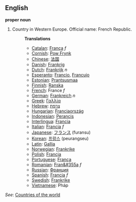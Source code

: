 ==English==

'''proper noun'''

# Country in Western Europe. Official name: French Republic.
#:'''Translations'''
#:*[[Catalan]]: [[França]] ''f''
#:*[[Cornish]]: [[Pow Frynk]]
#:*[[Chinese]]: [[法国]]
#:*[[Danish]]: [[Frankrig]]
#:*[[Dutch]]: [[Frankrijk]] ''n''
#:*[[Esperanto]]: [[Francio]], [[Francujo]]
#:*[[Estonian]]: [[Prantsusmaa]]
#:*[[Finnish]]: [[Ranska]]
#:*[[French]]: France ''f''
#:*[[German]]: [[Frankreich]] ''n''
#:*[[Greek]]: [[Γαλλία]]
#:*[[Hebrew]]: [[צרפת]]
#:*[[Hungarian]]: [[Franciaország]]
#:*[[Indonesian]]: [[Perancis]]
#:*[[Interlingua]]: [[Francia]]
#:*[[Italian]]: [[Francia]] ''f''
#:*[[Japanese]]: [[フランス]] (furansu)
#:*[[Korean]]: [[프랑스]] (peurangseu)
#:*[[Latin]]: [[Gallia]]
#:*[[Norwegian]]: [[Frankrike]]
#:*[[Polish]]: [[Francja]]
#:*[[Portuguese]]: [[França]]
#:*[[Romanian]]: [[Fran&#355a]] ''f''
#:*[[Russian]]: [[Франция]]
#:*[[Spanish]]: [[Francia]] ''f''
#:*[[Swedish]]: [[Frankrike]]
#:*[[Vietnamese]]: Pháp

''See'': [[Countries of the world]]